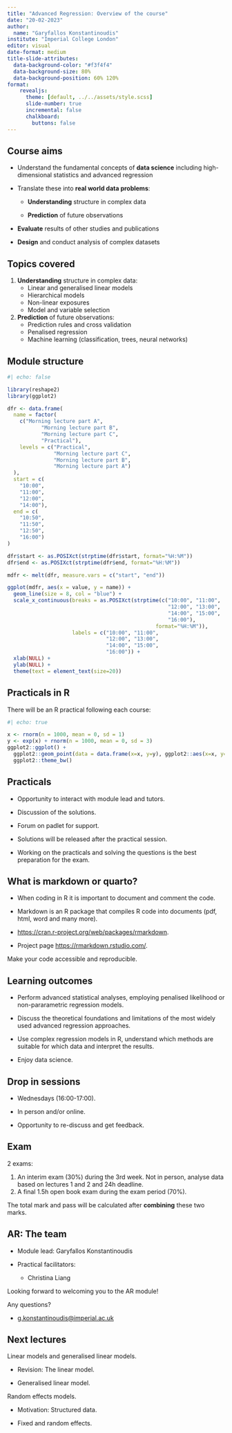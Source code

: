 ```yaml
---
title: "Advanced Regression: Overview of the course"
date: "20-02-2023"
author: 
  name: "Garyfallos Konstantinoudis"
institute: "Imperial College London"
editor: visual
date-format: medium
title-slide-attributes:
  data-background-color: "#f3f4f4"
  data-background-size: 80%
  data-background-position: 60% 120%
format: 
    revealjs:
      theme: [default, ../../assets/style.scss]
      slide-number: true
      incremental: false
      chalkboard:
        buttons: false
---
```


## Course aims

-   Understand the fundamental concepts of **data science** including high-dimensional statistics and advanced regression

-   Translate these into **real world data problems**:

    -   **Understanding** structure in complex data

    -   **Prediction** of future observations

-   **Evaluate** results of other studies and publications

-   **Design** and conduct analysis of complex datasets

## Topics covered

1.  **Understanding** structure in complex data:
    -   Linear and generalised linear models
    -   Hierarchical models
    -   Non-linear exposures
    -   Model and variable selection
2.  **Prediction** of future observations:
    -   Prediction rules and cross validation
    -   Penalised regression
    -   Machine learning (classification, trees, neural networks)

## Module structure

```r
#| echo: false

library(reshape2)
library(ggplot2)

dfr <- data.frame(
  name = factor(
    c("Morning lecture part A", 
           "Morning lecture part B",
           "Morning lecture part C", 
           "Practical"), 
    levels = c("Practical",
               "Morning lecture part C",
               "Morning lecture part B",
               "Morning lecture part A")
  ),
  start = c(
    "10:00", 
    "11:00", 
    "12:00", 
    "14:00"),
  end = c(
    "10:50", 
    "11:50", 
    "12:50", 
    "16:00")
)

dfr$start <- as.POSIXct(strptime(dfr$start, format="%H:%M"))
dfr$end <- as.POSIXct(strptime(dfr$end, format="%H:%M"))

mdfr <- melt(dfr, measure.vars = c("start", "end"))

ggplot(mdfr, aes(x = value, y = name)) + 
  geom_line(size = 8, col = "blue") +
  scale_x_continuous(breaks = as.POSIXct(strptime(c("10:00", "11:00", 
                                                    "12:00", "13:00", 
                                                    "14:00", "15:00",
                                                    "16:00"), 
                                                format="%H:%M")), 
                     labels = c("10:00", "11:00", 
                                "12:00", "13:00", 
                                "14:00", "15:00",
                                "16:00")) + 
  xlab(NULL) + 
  ylab(NULL) +
  theme(text = element_text(size=20))
```

## Practicals in R

There will be an R practical following each course:

```r
#| echo: true

x <- rnorm(n = 1000, mean = 0, sd = 1)
y <- exp(x) + rnorm(n = 1000, mean = 0, sd = 3)
ggplot2::ggplot() + 
  ggplot2::geom_point(data = data.frame(x=x, y=y), ggplot2::aes(x=x, y=y)) + 
  ggplot2::theme_bw()
```

## Practicals

-   Opportunity to interact with module lead and tutors.

-   Discussion of the solutions.

-   Forum on padlet for support.

-   Solutions will be released after the practical session.

-   Working on the practicals and solving the questions is the best preparation for the exam.

## What is markdown or quarto?

-   When coding in R it is important to document and comment the code.

-   Markdown is an R package that compiles R code into documents (pdf, html, word and many more).

-   <https://cran.r-project.org/web/packages/rmarkdown>.

-   Project page <https://rmarkdown.rstudio.com/>.

Make your code accessible and reproducible.

## Learning outcomes

-   Perform advanced statistical analyses, employing penalised likelihood or non-pararametric regression models.

-   Discuss the theoretical foundations and limitations of the most widely used advanced regression approaches.

-   Use complex regression models in R, understand which methods are suitable for which data and interpret the results.

-   Enjoy data science.

## Drop in sessions

-   Wednesdays (16:00-17:00).

-   In person and/or online.

-   Opportunity to re-discuss and get feedback.

## Exam

2 exams:

1.  An interim exam (30%) during the 3rd week. Not in person, analyse data based on lectures 1 and 2 and 24h deadline.
2.  A final 1.5h open book exam during the exam period (70%).

The total mark and pass will be calculated after **combining** these two marks.

## AR: The team

-   Module lead: Garyfallos Konstantinoudis

-   Practical facilitators:

    -   Christina Liang

Looking forward to welcoming you to the AR module!

Any questions?

-   [g.konstantinoudis\@imperial.ac.uk](g.konstantinoudis@imperial.ac.uk)

## Next lectures

Linear models and generalised linear models.

-   Revision: The linear model.

-   Generalised linear model.

Random effects models.

-   Motivation: Structured data.

-   Fixed and random effects.
